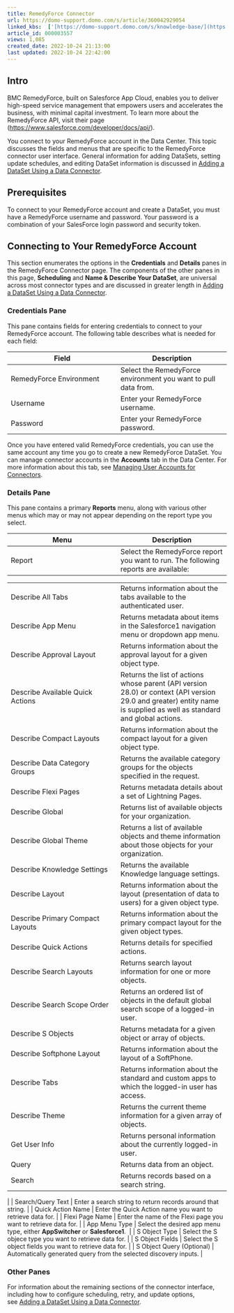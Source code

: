 ```yaml
---
title: RemedyForce Connector
url: https://domo-support.domo.com/s/article/360042929054
linked_kbs:  ['[https://domo-support.domo.com/s/knowledge-base/](https://domo-support.domo.com/s/knowledge-base/)', '[https://domo-support.domo.com/s/](https://domo-support.domo.com/s/)', '[https://domo-support.domo.com/s/topic/0TO5w000000ZammGAC](https://domo-support.domo.com/s/topic/0TO5w000000ZammGAC)', '[https://domo-support.domo.com/s/topic/0TO5w000000ZanLGAS](https://domo-support.domo.com/s/topic/0TO5w000000ZanLGAS)', '[https://domo-support.domo.com/s/topic/0TO5w000000ZaoQGAS](https://domo-support.domo.com/s/topic/0TO5w000000ZaoQGAS)', '[https://domo-support.domo.com/s/article/360042926274](https://domo-support.domo.com/s/article/360042926274)', '[https://domo-support.domo.com/s/article/360042926054](https://domo-support.domo.com/s/article/360042926054)', '[https://domo-support.domo.com/s/article/360042929054](https://domo-support.domo.com/s/article/360042929054)', '[https://domo-support.domo.com/s/topic/0TO5w000000ZaoQGAS/api-connectors](https://domo-support.domo.com/s/topic/0TO5w000000ZaoQGAS/api-connectors)', '[https://domo-support.domo.com/s/article/360043429933](https://domo-support.domo.com/s/article/360043429933)', '[https://domo-support.domo.com/s/article/360043429953](https://domo-support.domo.com/s/article/360043429953)', '[https://domo-support.domo.com/s/article/360042925494](https://domo-support.domo.com/s/article/360042925494)', '[https://domo-support.domo.com/s/article/4408174643607](https://domo-support.domo.com/s/article/4408174643607)', '[https://domo-support.domo.com/s/article/360043429913](https://domo-support.domo.com/s/article/360043429913)', '[https://domo-support.domo.com/s/login/](https://domo-support.domo.com/s/login/)']
article_id: 000003557
views: 1,085
created_date: 2022-10-24 21:13:00
last updated: 2022-10-24 22:42:00
---
```




Intro
-----


BMC RemedyForce, built on Salesforce App Cloud, enables you to deliver high-speed service management that empowers users and accelerates the business, with minimal capital investment. To learn more about the RemedyForce API, visit their page ([https://www.salesforce.com/developer/docs/api/](https://www.salesforce.com/developer/docs/api/ "https://www.salesforce.com/developer/docs/api/")).


You connect to your RemedyForce account in the Data Center. This topic discusses the fields and menus that are specific to the RemedyForce connector user interface. General information for adding DataSets, setting update schedules, and editing DataSet information is discussed in [Adding a DataSet Using a Data Connector](/s/article/360042926274).


Prerequisites
-------------


To connect to your RemedyForce account and create a DataSet, you must have a RemedyForce username and password. Your password is a combination of your SalesForce login password and security token. 


Connecting to Your RemedyForce Account
--------------------------------------


This section enumerates the options in the **Credentials** and **Details** panes in the RemedyForce Connector page. The components of the other panes in this page, **Scheduling** and **Name & Describe Your DataSet**, are universal across most connector types and are discussed in greater length in [Adding a DataSet Using a Data Connector](/s/article/360042926274 "Adding a DataSet Using a Data Connector").


### Credentials Pane


This pane contains fields for entering credentials to connect to your RemedyForce account. The following table describes what is needed for each field:  




| Field | Description |
| --- | --- |
| RemedyForce Environment | Select the RemedyForce environment you want to pull data from. |
| Username | Enter your RemedyForce username. |
| Password | Enter your RemedyForce password.  |


Once you have entered valid RemedyForce credentials, you can use the same account any time you go to create a new RemedyForce DataSet. You can manage connector accounts in the **Accounts** tab in the Data Center. For more information about this tab, see [Managing User Accounts for Connectors](/s/article/360042926054 "Managing User Accounts for Connectors").


### Details Pane


This pane contains a primary **Reports** menu, along with various other menus which may or may not appear depending on the report type you select.




| Menu | Description |
| --- | --- |
| Report | Select the RemedyForce report you want to run. The following reports are available:

|  |  |
| --- | --- |
| Describe All Tabs | Returns information about the tabs available to the authenticated user. |
| Describe App Menu | Returns metadata about items in the Salesforce1 navigation menu or dropdown app menu.  |
| Describe Approval Layout | Returns information about the approval layout for a given object type. |
| Describe Available Quick Actions | Returns the list of actions whose parent (API version 28.0) or context (API version 29.0 and greater) entity name is supplied as well as standard and global actions.  |
| Describe Compact Layouts | Returns information about the compact layout for a given object type. |
| Describe Data Category Groups | Returns the available category groups for the objects specified in the request.  |
| Describe Flexi Pages | Returns metadata details about a set of Lightning Pages. |
| Describe Global | Returns list of available objects for your organization. |
| Describe Global Theme | Returns a list of available objects and theme information about those objects for your organization. |
| Describe Knowledge Settings | Returns the available Knowledge language settings. |
| Describe Layout | Returns information about the layout (presentation of data to users) for a given object type. |
| Describe Primary Compact Layouts | Returns information about the primary compact layout for the given object types. |
| Describe Quick Actions | Returns details for specified actions. |
| Describe Search Layouts | Returns search layout information for one or more objects. |
| Describe Search Scope Order | Returns an ordered list of objects in the default global search scope of a logged-in user. |
| Describe S Objects | Returns metadata for a given object or array of objects. |
| Describe Softphone Layout | Returns information about the layout of a SoftPhone. |
| Describe Tabs | Returns information about the standard and custom apps to which the logged-in user has access. |
| Describe Theme | Returns the current theme information for a given array of objects. |
| Get User Info | Returns personal information about the currently logged-in user. |
| Query | Returns data from an object. |
| Search | Returns records based on a search string. |

 |
| Search/Query Text | Enter a search string to return records around that string. |
| Quick Action Name | Enter the Quick Action name you want to retrieve data for. |
| Flexi Page Name | Enter the name of the Flexi page you want to retrieve data for. |
| App Menu Type | Select the desired app menu type, either **AppSwitcher** or **Salesforce1**.  |
| S Object Type | Select the S objece type you want to retrieve data for. |
| S Object Fields | Select the S object fields you want to retrieve data for. |
| S Object Query (Optional) | Automatically generated query from the selected discovery inputs. |


### Other Panes


For information about the remaining sections of the connector interface, including how to configure scheduling, retry, and update options, see [Adding a DataSet Using a Data Connector](/s/article/360042926274).

